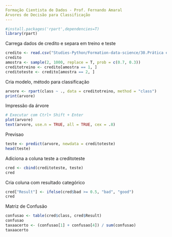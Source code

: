 ```yaml
---
Formação Cientista de Dados - Prof. Fernando Amaral
Árvores de Decisão para Classificação
---
```


```r
#install.packages('rpart',dependencies=T)
library(rpart)
```
Carrega dados de credito e separa em treino e teste
```r
credito <- read.csv("Studies-Python/Formation-data-science/30.Prática em R/dados/Credit.csv")
credito
amostra <- sample(2, 1000, replace = T, prob = c(0.7, 0.3))
creditotreino <- credito[amostra == 1, ]
creditoteste <- credito[amostra == 2, ]
```
Cria modelo, método para classificação
```r
arvore <- rpart(class ~ ., data = creditotreino, method = "class")
print(arvore)
```
Impressão da árvore
```r
# Executar com Ctrl+ Shift + Enter
plot(arvore)
text(arvore, use.n = TRUE, all = TRUE, cex = .8)
```
Previsao
```r
teste <- predict(arvore, newdata = creditoteste)
head(teste)
```
Adiciona a coluna teste a creditoteste

```r
cred <- cbind(creditoteste, teste)
cred
```
Cria coluna com resultado categórico
```r
cred["Result"] <- ifelse(cred$bad >= 0.5, "bad", "good")
cred
```
Matriz de Confusão
```r
confusao <- table(cred$class, cred$Result)
confusao
taxaacerto <- (confusao[1] + confusao[4]) / sum(confusao)
taxaacerto
```


